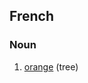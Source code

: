 ==French==

===Noun===
{{infl|fr|noun|g=m}}

# [[orange]] (tree)

{{tbot entry|French|orange|2007|November}}